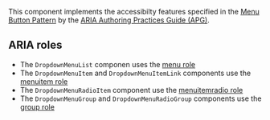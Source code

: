 This component implements the accessibilty features specified in the [Menu Button Pattern](https://www.w3.org/WAI/ARIA/apg/patterns/menu-button/) by the [ARIA Authoring Practices Guide (APG)](https://www.w3.org/WAI/ARIA/apg/).

## ARIA roles

- The `DropdownMenuList` componen uses the [menu role](https://developer.mozilla.org/en-US/docs/Web/Accessibility/ARIA/Roles/menu_role)
- The `DropdownMenuItem` and `DropdownMenuItemLink` components use the [menuitem role](https://developer.mozilla.org/en-US/docs/Web/Accessibility/ARIA/Roles/menuitem_role)
- The `DropdownMenuRadioItem` component use the [menuitemradio role](https://developer.mozilla.org/en-US/docs/Web/Accessibility/ARIA/Roles/menuitemradio_role)
- The `DropdownMenuGroup` and `DropdownMenuRadioGroup` components use the [group role](https://developer.mozilla.org/en-US/docs/Web/Accessibility/ARIA/Roles/group_role)
